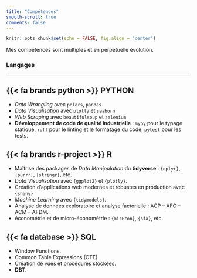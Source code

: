 ```yaml
---
title: "Compétences"
smooth-scroll: true
comments: false
---
```


```r
knitr::opts_chunk$set(echo = FALSE, fig.align = "center")
```

Mes compétences sont multiples et en perpetuelle évolution. 


### Langages

***

::: {.callout-important icon=false collapse="true"}
## {{< fa brands python >}} PYTHON

- *Data Wrangling* avec `polars`, `pandas`.
- *Data Visualisation* avec `plotly` et `seaborn`.
- *Web Scraping* avec `beautifulsoup` et `selenium`
- **Développement de code de qualité industrielle** : `mypy` pour le typage statique, `ruff` pour le linting et le formatage du code, `pytest` pour les tests.
:::


::: {.callout-important icon=false collapse="true"}
## {{< fa brands r-project >}} R

- Maîtrise des packages de *Data Manipulation* du **tidyverse** : `{dplyr}`, `{purrr}`, `{stringr}`, etc.
- *Data Visualisation* avec `{ggplot2}` et `{plotly}`.
- Création d'applications web modernes et robustes en production avec `{shiny}`
- *Machine Learning* avec `{tidymodels}`.
- Analyse de données exploratoire et analyse factorielle : ACP -- AFC -- ACM -- AFDM.
- économétrie et de micro-économétrie : `{micEcon}`, `{sfa}`, etc.
:::

::: {.callout-important icon=false collapse="true"}
## {{< fa database >}} SQL
- Window Functions.
- Common Table Expressions (CTE).
- Création de vues et procédures stockées.
- **DBT**.
:::